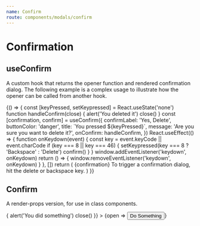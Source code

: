 ```yaml
---
name: Confirm
route: components/modals/confirm
---
```



# Confirmation

## useConfirm

A custom hook that returns the opener function and rendered confirmation dialog. The following example is a complex usage to illustrate how the opener can be called from another hook.


<Playground>
  {() => {
    const [keyPressed, setKeypressed] = React.useState('none')
    function handleConfirm(close) {
      alert('You deleted it')
      close()
    }
    const [confirmation, confirm] = useConfirm({
      confirmLabel: 'Yes, Delete',
      buttonColor: 'danger',
      title: `You pressed ${keyPressed}`,
      message: 'Are you sure you want to delete it?',
      onConfirm: handleConfirm,
    })
    React.useEffect(() => {
      function onKeydown(event) {
        const key = event.keyCode || event.charCode
        if (key === 8 || key === 46) {
          setKeypressed(key === 8 ? 'Backspace' : 'Delete')
          confirm()
        }
      }
      window.addEventListener('keydown', onKeydown)
      return () => {
        window.removeEventListener('keydown', onKeydown)
      }
    }, [])
    return (
      <Paragraph>
        {confirmation}
        To trigger a confirmation dialog, hit the delete or backspace key.
      </Paragraph>
    )
  }}
</Playground>

## Confirm

<ComponentDetail of="DialogManager" github="Modal/Dialog/DialogManager" />

A render-props version, for use in class components.


<Playground>
  <Confirm
    title="Confirm Something"
    message="Is this what you want to do?"
    onConfirm={close => {
      alert('You did something')
      close()
    }}
  >
    {open => <Button onClick={open}>Do Something</Button>}
  </Confirm>
</Playground>
